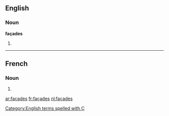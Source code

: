 ==English==

===Noun===
'''façades'''

# {{plural of|façade}}

[[Category:English terms spelled with Ç]]

----

==French==

===Noun===
{{head|fr|plural|sort=facades}} {{f|p}}

# {{plural of|façade|lang=fr|sort=facades}}

[[ar:façades]]
[[fr:façades]]
[[nl:façades]]